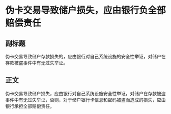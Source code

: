 # 伪卡交易导致储户损失，应由银行负全部赔偿责任
## 副标题
伪卡交易导致储户存款损失的，应由银行对自己系统设施的安全性举证，对储户在存款被盗事件中有无过失举证。
## 正文
伪卡交易导致储户损失，应由银行对自己系统设施安全性举证，对储户在存款被盗事件中有无过失举证，否则，对于储户银行卡信息和密码被盗而造成的损失，应由银行承担全部赔偿责任。